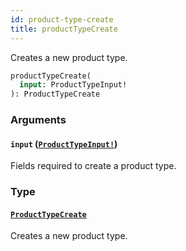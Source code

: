 ```yaml
---
id: product-type-create
title: productTypeCreate
---
```


Creates a new product type.

```graphql
productTypeCreate(
  input: ProductTypeInput!
): ProductTypeCreate

```

### Arguments

#### `input` ([`ProductTypeInput!`](/api-reference/inputs/product-type-input.mdx))

Fields required to create a product type.

### Type

#### [`ProductTypeCreate`](/api-reference/objects/product-type-create.mdx)

Creates a new product type.
